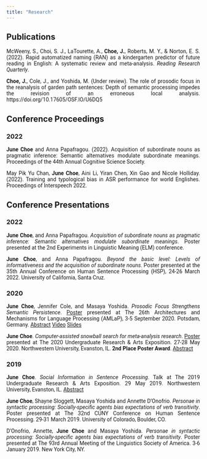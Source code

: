 ```yaml
---
title: "Research"
---
```


<style>
p {
  font-family: Roboto;
  text-align: justify;
}
</style>

## Publications

McWeeny, S., Choi, S. J., LaTourette, A., **Choe, J.**, Roberts, M. Y., & Norton, E. S. (2022). Rapid automatized naming (RAN) as a kindergarten predictor of future reading in English: A systematic review and meta-analysis. _Reading Research Quarterly_.

**Choe, J.**, Cole, J., and Yoshida, M. (Under review). The role of prosodic focus in the reanalysis of garden path sentences: Depth of semantic processing impedes the revision of an erroneous local analysis. https://doi.org/10.17605/OSF.IO/U6DQ5

## Conference Proceedings

### 2022

**June Choe** and Anna Papafragou. (2022). Acquisition of subordinate nouns as pragmatic inference: Semantic alternatives modulate subordinate meanings. Proceedings of the 44th Annual Cognitive Science Society.

May Pik Yu Chan, **June Choe**, Aini Li, Yiran Chen, Xin Gao and Nicole Holliday. (2022). Training and typological bias in ASR performance for world Englishes. Proceedings of Interspeech 2022.


## Conference Presentations

### 2022

**June Choe**, and Anna Papafragou. *Acquisition of subordinate nouns as pragmatic inference: Semantic alternatives modulate subordinate meanings*. Poster presented at the 2nd Experiments in Linguistic Meaning (ELM) conference.

**June Choe**, and Anna Papafragou. *Beyond the basic level: Levels of informativeness and the acquisition of subordinate nouns*. Poster presented at the 35th Annual Conference on Human Sentence Processing (HSP), 24-26 March 2022. University of California, Santa Cruz.

### 2020

**June Choe**, Jennifer Cole, and Masaya Yoshida. *Prosodic Focus Strengthens Semantic Persistence*. [Poster](static/poster/AMLAP2020.pdf) presented at The 26th Architectures and Mechanisms for Language Processing (AMLaP), 3-5 September 2020. Potsdam, Germany. [Abstract](static/abstract/AMLAP_2020_Abstract.pdf) [Video](https://osf.io/fjkp9/) [Slides](static/slides/AMLAP_2020_Slides.pdf)

**June Choe**. *Computer-assisted snowball search for meta-analysis research*. [Poster](static/poster/Snowballer_June_Choe.pdf) presented at The 2020 Undergraduate Research & Arts Exposition. 27-28 May 2020. Northwestern University, Evanston, IL. **2nd Place Poster Award**. [Abstract](static/abstract/Expo_2020_Abstract.pdf)

### 2019

**June Choe**. *Social Information in Sentence Processing*. Talk at The 2019 Undergraduate Research & Arts Exposition. 29 May 2019. Northwestern University, Evanston, IL. [Abstract](static/abstract/Expo_2019_Abstract.pdf)

**June Choe**, Shayne Sloggett, Masaya Yoshida and Annette D'Onofrio. *Personae in syntactic processing: Socially-specific agents bias expectations of verb transitivity*. Poster presented at The 32nd CUNY Conference on Human Sentence Processing. 29-31 March 2019. University of Colorado, Boulder, CO.

D’Onofrio, Annette, **June Choe** and Masaya Yoshida. *Personae in syntactic processing: Socially-specific agents bias expectations of verb transitivity*. Poster presented at The 93rd Annual Meeting of the Linguistics Society of America. 3-6 January 2019. New York City, NY.

